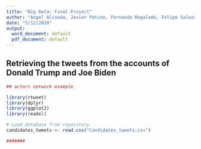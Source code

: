 ---
title: "Big Data: Final Project"
author: "Angel Aliseda, Javier Patino, Fernando Regalado, Felipe Salazar"
date: "5/12/2020"
output:
  word_document: default
  pdf_document: default
---


## Retrieving the tweets from the accounts of Donald Trump and Joe Biden

```{r, results="show", warning=FALSE}
## actors network example

library(rtweet)
library(dplyr)
library(ggplot2)
library(readxl)

# Load database from repository
candidates_tweets <- read.csv("Candidates_tweets.csv")

#######


```


